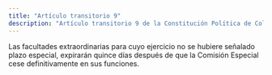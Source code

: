 ```yaml
---
title: "Artículo transitorio 9"
description: "Artículo transitorio 9 de la Constitución Política de Colombia"
---
```


Las facultades extraordinarias para cuyo ejercicio no se hubiere señalado plazo especial, expirarán quince días después de que la Comisión Especial cese definitivamente en sus funciones.
